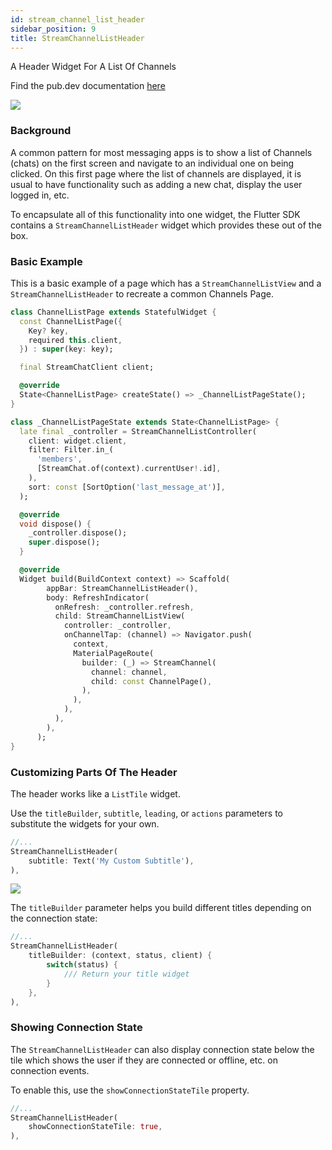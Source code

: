 ```yaml
---
id: stream_channel_list_header
sidebar_position: 9
title: StreamChannelListHeader
---
```


A Header Widget For A List Of Channels

Find the pub.dev documentation [here](https://pub.dev/documentation/stream_chat_flutter/latest/stream_chat_flutter/StreamChannelListHeader-class.html)

![](../assets/channel_list_header.png)

### Background

A common pattern for most messaging apps is to show a list of Channels (chats) on the first screen
and navigate to an individual one on being clicked. On this first page where the list of channels are
displayed, it is usual to have functionality such as adding a new chat, display the user logged in, etc.

To encapsulate all of this functionality into one widget, the Flutter SDK contains a `StreamChannelListHeader`
widget which provides these out of the box.

### Basic Example

This is a basic example of a page which has a `StreamChannelListView` and a `StreamChannelListHeader` to recreate a
common Channels Page.

```dart
class ChannelListPage extends StatefulWidget {
  const ChannelListPage({
    Key? key,
    required this.client,
  }) : super(key: key);

  final StreamChatClient client;

  @override
  State<ChannelListPage> createState() => _ChannelListPageState();
}

class _ChannelListPageState extends State<ChannelListPage> {
  late final _controller = StreamChannelListController(
    client: widget.client,
    filter: Filter.in_(
      'members',
      [StreamChat.of(context).currentUser!.id],
    ),
    sort: const [SortOption('last_message_at')],
  );

  @override
  void dispose() {
    _controller.dispose();
    super.dispose();
  }

  @override
  Widget build(BuildContext context) => Scaffold(
        appBar: StreamChannelListHeader(),
        body: RefreshIndicator(
          onRefresh: _controller.refresh,
          child: StreamChannelListView(
            controller: _controller,
            onChannelTap: (channel) => Navigator.push(
              context,
              MaterialPageRoute(
                builder: (_) => StreamChannel(
                  channel: channel,
                  child: const ChannelPage(),
                ),
              ),
            ),
          ),
        ),
      );
}
```

### Customizing Parts Of The Header

The header works like a `ListTile` widget.

Use the `titleBuilder`, `subtitle`, `leading`, or `actions` parameters to substitute the widgets for your own.

```dart
//...
StreamChannelListHeader(
    subtitle: Text('My Custom Subtitle'),
),
```

![](../assets/channel_list_header_custom_subtitle.png)

The `titleBuilder` parameter helps you build different titles depending on the connection state:

```dart
//...
StreamChannelListHeader(
    titleBuilder: (context, status, client) {
        switch(status) {
            /// Return your title widget
        }
    },
),
```

### Showing Connection State

The `StreamChannelListHeader` can also display connection state below the tile which shows the user if they
are connected or offline, etc. on connection events.

To enable this, use the `showConnectionStateTile` property.

```dart
//...
StreamChannelListHeader(
    showConnectionStateTile: true,
),
```
